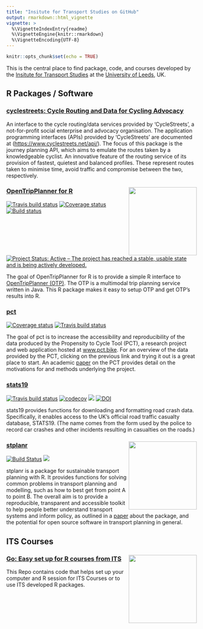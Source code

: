 ```yaml
---
title: "Insitute for Transport Studies on GitHub"
output: rmarkdown::html_vignette
vignette: >
  %\VignetteIndexEntry{readme}
  %\VignetteEngine{knitr::rmarkdown}
  %\VignetteEncoding{UTF-8}
---
```



```r
knitr::opts_chunk$set(echo = TRUE)
```

This is the central place to find package, code, and courses developed by the [Insitute for Transport Studies](https://environment.leeds.ac.uk/transport) at the [University of Leeds](https://www.leeds.ac.uk/), UK.

## R Packages / Software

### [cyclestreets: Cycle Routing and Data for Cycling Advocacy](https://cran.r-project.org/web/packages/cyclestreets/index.html)

An interface to the cycle routing/data services provided by 'CycleStreets', a not-for-profit social enterprise and advocacy organisation. The application programming interfaces (APIs) provided by 'CycleStreets' are documented at (<https://www.cyclestreets.net/api/>). The focus of this package is the journey planning API, which aims to emulate the routes taken by a knowledgeable cyclist. An innovative feature of the routing service of its provision of fastest, quietest and balanced profiles. These represent routes taken to minimise time, avoid traffic and compromise between the two, respectively.

### [OpenTripPlanner for R](https://itsleeds.github.io/opentripplanner/) <a href='https://itsleeds.github.io/opentripplanner/'><img src='images/opentripplanner.png' align="right" height=180/></a>

[![Travis build status](https://travis-ci.org/ITSLeeds/opentripplanner.svg?branch=master)](https://travis-ci.org/ITSLeeds/opentripplanner) 
[![Coverage status](https://codecov.io/gh/ITSLeeds/opentripplanner/branch/master/graph/badge.svg)](https://codecov.io/github/ITSLeeds/opentripplanner?branch=master) 
[![Build status](https://ci.appveyor.com/api/projects/status/gqp3smc04as3qg85?svg=true)](https://ci.appveyor.com/project/layik/opentripplanner-05ana) [![Project Status: Active – The project has reached a stable, usable state and is being actively developed.](https://www.repostatus.org/badges/latest/active.svg)](https://www.repostatus.org/#active)

The goal of OpenTripPlanner for R is to provide a simple R interface to [OpenTripPlanner (OTP)](https://www.opentripplanner.org/). The OTP is a multimodal trip planning service written in Java. This R package makes it easy to setup OTP and get OTP's results into R.

### [pct](https://github.com/ITSLeeds/pct)

<!-- [![](http://www.r-pkg.org/badges/version/pct)](http://www.r-pkg.org/pkg/pct) -->
[![Coverage status](https://codecov.io/gh/ITSLeeds/pct/branch/master/graph/badge.svg)](https://codecov.io/github/ITSLeeds/pct?branch=master) 
[![Travis build status](https://travis-ci.org/ITSLeeds/pct.svg?branch=master)](https://travis-ci.org/ITSLeeds/pct)

The goal of pct is to increase the accessibility and reproducibility of the data produced by the Propensity to Cycle Tool (PCT), a research project and web application hosted at [www.pct.bike](https://www.pct.bike/).
For an overview of the data provided by the PCT, clicking on the previous link and trying it out is a great place to start.
An academic [paper](https://www.jtlu.org/index.php/jtlu/article/view/862) on the PCT provides detail on the motivations for and methods underlying the project.



### [stats19](https://docs.ropensci.org/stats19/)

<!-- [![](http://www.r-pkg.org/badges/version/stats19)](http://www.r-pkg.org/pkg/stats19) -->
[![Travis build status](https://travis-ci.org/ropensci/stats19.svg?branch=master)](https://travis-ci.org/ropensci/stats19)
[![codecov](https://codecov.io/gh/ropensci/stats19/branch/master/graph/badge.svg)](https://codecov.io/gh/ropensci/stats19)
<!-- [![CRAN RStudio mirror downloads](https://cranlogs.r-pkg.org/badges/grand-total/stats19)](http://www.r-pkg.org/pkg/stats19) -->
<!-- [![Life cycle](https://img.shields.io/badge/lifecycle-stable-brightgreen.svg)](https://www.tidyverse.org/lifecycle/) -->
[![](https://badges.ropensci.org/266_status.svg)](https://github.com/ropensci/onboarding/issues/266)
[![DOI](http://joss.theoj.org/papers/10.21105/joss.01181/status.svg)](https://doi.org/10.21105/joss.01181)

stats19 provides functions for downloading and formatting road crash data. Specifically, it enables access to the UK’s official road traffic casualty database, STATS19. (The name comes from the form used by the police to record car crashes and other incidents resulting in casualties on the roads.)

### [stplanr](https://docs.ropensci.org/stplanr/) <a href='https://docs.ropensci.org/stplanr/'><img src='images/stplanr.png' align="right" height=180/></a>

[![Build Status](https://travis-ci.org/ropensci/stplanr.svg?branch=master)](https://travis-ci.org/ropensci/stplanr)
<!-- [![rstudio mirror downloads](http://cranlogs.r-pkg.org/badges/stplanr)](https://github.com/metacran/cranlogs.app) -->
<!-- [![](https://cranlogs.r-pkg.org/badges/grand-total/stplanr)](https://cran.r-project.org/package=stplanr) -->
<!-- [![CRAN_Status_Badge](http://www.r-pkg.org/badges/version/stplanr)](https://cran.r-project.org/package=stplanr) -->
<!-- [![lifecycle](https://img.shields.io/badge/lifecycle-maturing-blue.svg)](https://www.tidyverse.org/lifecycle/#maturing) -->
[![](https://badges.ropensci.org/10_status.svg)](https://github.com/ropensci/onboarding/issues/10)

stplanr is a package for sustainable transport planning with R. It provides functions for solving common problems in transport planning and modelling, such as how to best get from point A to point B. The overall aim is to provide a reproducible, transparent and accessible toolkit to help people better understand transport systems and inform policy, as outlined in a [paper](https://journal.r-project.org/archive/2018/RJ-2018-053/index.html) about the package, and the potential for open source software in transport planning in general.


## ITS Courses

### [Go: Easy set up for R courses from ITS](https://github.com/ITSLeeds/go)  <a href='https://github.com/ITSLeeds/go'><img src='images/go.png' align="right" height=180/></a>

This Repo contains code that helps set up your computer and R session for ITS Courses or to use ITS developed R packages.

